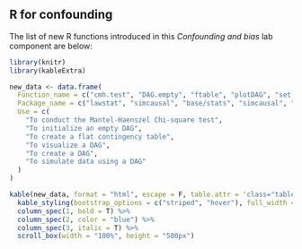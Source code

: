 ## R for confounding {.unnumbered}

The list of new R functions introduced in this *Confounding and bias* lab component are below:

```r
library(knitr)
library(kableExtra)

new_data <- data.frame(
  Function_name = c("cmh.test", "DAG.empty", "ftable", "plotDAG", "set.DAG", "sim"),
  Package_name = c("lawstat", "simcausal", "base/stats", "simcausal", "simcausal", "simcausal"),
  Use = c(
    "To conduct the Mantel-Haenszel Chi-square test",
    "To initialize an empty DAG",
    "To create a flat contingency table",
    "To visualize a DAG",
    "To create a DAG",
    "To simulate data using a DAG"
  )
)

kable(new_data, format = "html", escape = F, table.attr = 'class="table table-hover"') %>%
  kable_styling(bootstrap_options = c("striped", "hover"), full_width = F) %>%
  column_spec(1, bold = T) %>%
  column_spec(2, color = "blue") %>%
  column_spec(3, italic = T) %>%
  scroll_box(width = "100%", height = "500px")

```


